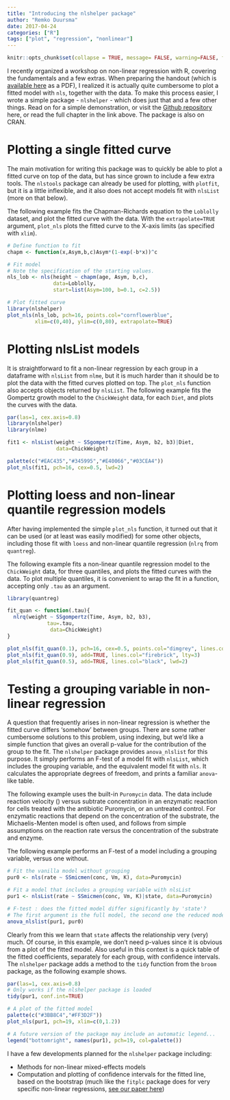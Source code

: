 ```yaml
---
title: "Introducing the nlshelper package"
author: "Remko Duursma"
date: 2017-04-24
categories: ["R"]
tags: ["plot", "regression", "nonlinear"]
---
```


```r
knitr::opts_chunk$set(collapse = TRUE, message= FALSE, warning=FALSE, fig.width=6)
```


I recently organized a workshop on non-linear regression with R, covering the fundamentals and a few extras. When preparing the handout (which is [available here](http://www.hiercourse.com/nonlinear) as a PDF), I realized it is actually quite cumbersome to plot a fitted model with `nls`, together with the data. To make this process easier, I wrote a simple package - `nlshelper` - which does just that and a few other things. Read on for a simple demonstration, or visit the [Github repository](https://github.com/remkoduursma/nlshelper) here, or read the full chapter in the link above. The package is also on CRAN. 

# Plotting a single fitted curve

The main motivation for writing this package was to quickly be able to plot a fitted curve on top of the data, but has since grown to include a few extra tools. The `nlstools` package can already be used for plotting, with `plotfit`, but it is a little inflexible, and it also does not accept models fit with `nlsList` (more on that below).

The following example fits the Chapman-Richards equation to the `Loblolly` dataset, and plot the fitted curve with the data. With the `extrapolate=TRUE` argument, `plot_nls` plots the fitted curve to the X-axis limits (as specified with `xlim`).

```r
# Define function to fit
chapm <- function(x,Asym,b,c)Asym*(1-exp(-b*x))^c

# Fit model
# Note the specification of the starting values.
nls_lob <- nls(height ~ chapm(age, Asym, b,c),
               data=Loblolly,
               start=list(Asym=100, b=0.1, c=2.5))

# Plot fitted curve
library(nlshelper)
plot_nls(nls_lob, pch=16, points.col="cornflowerblue", 
         xlim=c(0,40), ylim=c(0,80), extrapolate=TRUE)
```

# Plotting nlsList models

It is straightforward to fit a non-linear regression by each group in a dataframe with `nlsList` from `nlme`, but it is much harder than it should be to plot the data with the fitted curves plotted on top. The `plot_nls` function also accepts objects returned by `nlsList`. The following example fits the Gompertz growth model to the `ChickWeight` data, for each `Diet`, and plots the curves with the data.

```r
par(las=1, cex.axis=0.8)
library(nlshelper)
library(nlme)

fit1 <- nlsList(weight ~ SSgompertz(Time, Asym, b2, b3)|Diet, 
                data=ChickWeight)

palette(c("#EAC435","#345995","#E40066","#03CEA4"))
plot_nls(fit1, pch=16, cex=0.5, lwd=2)
```


# Plotting loess and non-linear quantile regression models

After having implemented the simple `plot_nls` function, it turned out that it can be used (or at least was easily modified) for some other objects, including those fit with `loess` and non-linear quantile regression (`nlrq` from `quantreg`).

The following example fits a non-linear quantile regression model to the `ChickWeight` data, for three quantiles, and plots the fitted curves with the data. To plot multiple quantiles, it is convenient to wrap the fit in a function, accepting only `.tau` as an argument.

```r
library(quantreg)

fit_quan <- function(.tau){
  nlrq(weight ~ SSgompertz(Time, Asym, b2, b3), 
             tau=.tau,
              data=ChickWeight)
}

plot_nls(fit_quan(0.1), pch=16, cex=0.5, points.col="dimgrey", lines.col="firebrick", lty=3)
plot_nls(fit_quan(0.9), add=TRUE, lines.col="firebrick", lty=3)
plot_nls(fit_quan(0.5), add=TRUE, lines.col="black", lwd=2)
```



# Testing a grouping variable in non-linear regression

A question that frequently arises in non-linear regression is whether the fitted curve differs 'somehow' between groups. There are some rather cumbersome solutions to this problem, using indexing, but we'd like a simple function that gives an overall p-value for the contribution of the group to the fit. The `nlshelper` package provides `anova_nlslist` for this purpose. It simply performs an F-test of a model fit with `nlsList`, which includes the grouping variable, and the equivalent model fit with `nls`. It calculates the appropriate degrees of freedom, and prints a familiar `anova`-like table.

The following example uses the built-in `Puromycin` data. The data include reaction velocity (\code{rate}) versus subtrate concentration in an enzymatic reaction for cells treated with the antibiotic Puromycin, or an untreated control. For enzymatic reactions that depend on the concentration of the substrate, the Michaelis-Menten model is often used, and follows from simple assumptions on the reaction rate versus the concentration of the substrate and enzyme. 

The following example performs an F-test of a model including a grouping variable, versus one without.

```r
# Fit the vanilla model without grouping
pur0 <- nls(rate ~ SSmicmen(conc, Vm, K), data=Puromycin)

# Fit a model that includes a grouping variable with nlsList
pur1 <- nlsList(rate ~ SSmicmen(conc, Vm, K)|state, data=Puromycin)

# F-test : does the fitted model differ significantly by 'state'?
# The first argument is the full model, the second one the reduced model.
anova_nlslist(pur1, pur0)
```

Clearly from this we learn that `state` affects the relationship very (very) much. Of course, in this example, we don't need p-values since it is obvious from a plot of the fitted model. Also useful in this context is a quick table of the fitted coefficients, separately for each group, with confidence intervals. The `nlshelper` package adds a method to the `tidy` function from the `broom` package, as the following example shows.


```r
par(las=1, cex.axis=0.8)
# Only works if the nlshelper package is loaded
tidy(pur1, conf.int=TRUE)

# A plot of the fitted model
palette(c("#3BB8C4","#FF3D2F"))
plot_nls(pur1, pch=19, xlim=c(0,1.2))

# A future version of the package may include an automatic legend...
legend("bottomright", names(pur1), pch=19, col=palette())
```

I have a few developments planned for the `nlshelper` package including:

- Methods for non-linear mixed-effects models
- Computation and plotting of confidence intervals for the fitted line, based on the bootstrap (much like the `fitplc` package does for very specific non-linear regressions, [see our paper here](http://jplanthydro.org/article/view/1541))






















